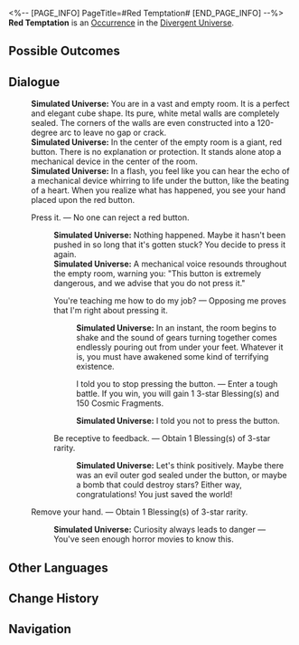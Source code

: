 <%-- [PAGE_INFO]
PageTitle=#Red Temptation#
[END_PAGE_INFO] --%>
{{Stub}}
{{Simulated Universe Event Infobox
|id            = 23001
|title         = 
|image         = Occurrence Contest.png
|domains_su    = 
|domains_swarm = 
|domains_gng   = 
|domains_du    = Unknown
|domains_und   = 
|requirements  = 
|prev          = 
|next          = 
|characters    = 
|factions      = 
|order         = 
|order_du      = 112
}}
'''Red Temptation''' is an [[Divergent Universe/Occurrence|Occurrence]] in the [[Divergent Universe]].

==Possible Outcomes==
{{Possible Outcomes
|choice_1 = Press it.
|result_1 = No one can reject a red button.

|choice_2 = Remove your hand.
|result_2 = Obtain 1 Blessing(s) of 3-star rarity.

|choice_3 = You're teaching me how to do my job?
|result_3 = Opposing me proves that I'm right about pressing it.

|choice_4 = Be receptive to feedback.
|result_4 = Obtain 1 Blessing(s) of 3-star rarity.

|choice_5 = I told you to stop pressing the button.
|result_5 = Enter a tough battle. If you win, you will gain 1 3-star Blessing(s) and 150 Cosmic Fragments.

}}
<!--
==Gameplay Notes==
* 
-->
==Dialogue==
{{Dialogue Start}}
:'''Simulated Universe:''' You are in a vast and empty room. It is a perfect and elegant cube shape. Its pure, white metal walls are completely sealed. The corners of the walls are even constructed into a 120-degree arc to leave no gap or crack.
:'''Simulated Universe:''' In the center of the empty room is a giant, red button. There is no explanation or protection. It stands alone atop a mechanical device in the center of the room.
:'''Simulated Universe:''' In a flash, you feel like you can hear the echo of a mechanical device whirring to life under the button, like the beating of a heart. When you realize what has happened, you see your hand placed upon the red button.
:{{DIcon|Star}} Press it. &mdash; No one can reject a red button.
::'''Simulated Universe:''' Nothing happened. Maybe it hasn't been pushed in so long that it's gotten stuck? You decide to press it again.
::'''Simulated Universe:''' A mechanical voice resounds throughout the empty room, warning you: "This button is extremely dangerous, and we advise that you do not press it."
::{{DIcon|Star}} You're teaching me how to do my job? &mdash; Opposing me proves that I'm right about pressing it.
:::'''Simulated Universe:''' In an instant, the room begins to shake and the sound of gears turning together comes endlessly pouring out from under your feet. Whatever it is, you must have awakened some kind of terrifying existence.
:::{{DIcon|Star}} I told you to stop pressing the button. &mdash; Enter a tough battle. If you win, you will gain 1 3-star Blessing(s) and 150 Cosmic Fragments.
:::'''Simulated Universe:''' I told you not to press the button.
::{{DIcon|Star}} Be receptive to feedback. &mdash; Obtain 1 Blessing(s) of 3-star rarity.
:::'''Simulated Universe:''' Let's think positively. Maybe there was an evil outer god sealed under the button, or maybe a bomb that could destroy stars? Either way, congratulations! You just saved the world!
:{{DIcon|Star}} Remove your hand. &mdash; Obtain 1 Blessing(s) of 3-star rarity.
::'''Simulated Universe:''' Curiosity always leads to danger &mdash; You've seen enough horror movies to know this.
{{Dialogue End}}

==Other Languages==
{{Other Languages
|en   = Red Temptation
|zhs  = 红色诱惑
|zht  = 紅色誘惑
|ja   = {{Rubi|赤|あか}}い{{Rubi|誘惑|ゆうわく}}
|ko   = 붉은 유혹
|es   = Tentación roja
|fr   = Tentation écarlate
|ru   = Красное искушение
|th   = สีแดงที่ชวนลุ่มหลง
|vi   = Sự Cám Dỗ Màu Đỏ
|de   = Rote Versuchung
|id   = Godaan Merah
|pt   = Tentação Vermelha
}}

==Change History==
{{Change History|2.5}}

==Navigation==
{{Occurrence Navbox}}